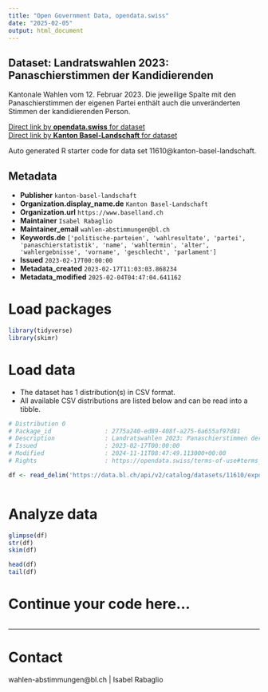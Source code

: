 ```yaml
---
title: "Open Government Data, opendata.swiss"
date: "2025-02-05"
output: html_document
---
```


## Dataset: Landratswahlen 2023: Panaschierstimmen der Kandidierenden

Kantonale Wahlen vom 12. Februar 2023. Die jeweilige Spalte mit den Panaschierstimmen der eigenen Partei enthält auch die unveränderten Stimmen der kandidierenden Person.

[Direct link by **opendata.swiss** for dataset](https://opendata.swiss/de/dataset/landratswahlen-2023-panaschierstimmen-der-kandidierenden)<br>
[Direct link by **Kanton Basel-Landschaft** for dataset](https://data.bl.ch/explore/dataset/11610/)

Auto generated R starter code for data set 11610@kanton-basel-landschaft.

## Metadata

- **Publisher** `kanton-basel-landschaft`
- **Organization.display_name.de** `Kanton Basel-Landschaft`
- **Organization.url** `https://www.baselland.ch`
- **Maintainer** `Isabel Rabaglio`
- **Maintainer_email** `wahlen-abstimmungen@bl.ch`
- **Keywords.de** `['politische-parteien', 'wahlresultate', 'partei', 'panaschierstatistik', 'name', 'wahltermin', 'alter', 'wahlergebnisse', 'vorname', 'geschlecht', 'parlament']`
- **Issued** `2023-02-17T00:00:00`
- **Metadata_created** `2023-02-17T11:03:03.868234`
- **Metadata_modified** `2025-02-04T04:47:04.641162`


# Load packages

```r

library(tidyverse)
library(skimr)

```

# Load data

-   The dataset has 1 distribution(s) in CSV format.
-   All available CSV distributions are listed below and can be read into a tibble.

```r

# Distribution 0
# Package_id               : 2775a240-ed89-408f-a275-6a655af97d81
# Description              : Landratswahlen 2023: Panaschierstimmen der Kandidierenden (csv)
# Issued                   : 2023-02-17T00:00:00
# Modified                 : 2024-11-11T08:47:49.113000+00:00
# Rights                   : https://opendata.swiss/terms-of-use#terms_by

df <- read_delim('https://data.bl.ch/api/v2/catalog/datasets/11610/exports/csv?use_labels=true')



```

# Analyze data

```r

glimpse(df)
str(df)
skim(df)

head(df)
tail(df)

```

# Continue your code here...

```r

```

------------------------------------------------------------------------

# Contact

wahlen-abstimmungen@bl.ch | Isabel Rabaglio
